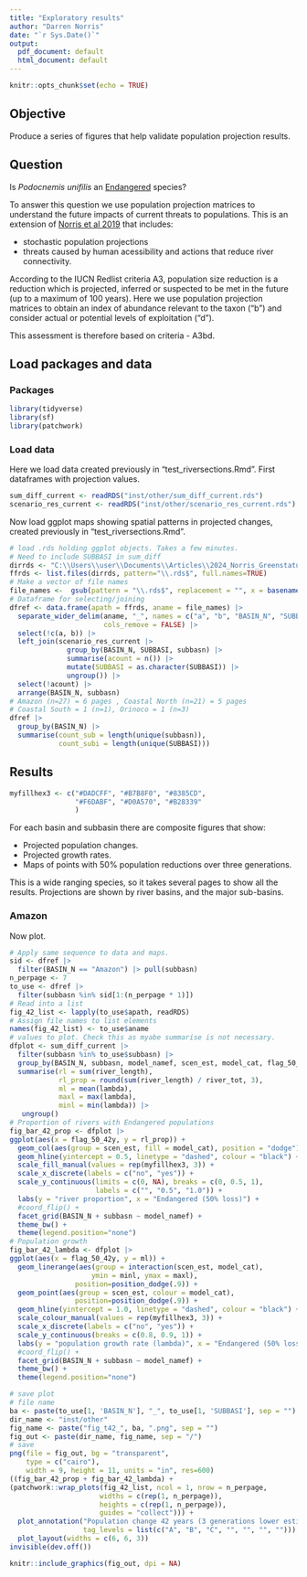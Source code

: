 ```yaml
---
title: "Exploratory results"
author: "Darren Norris"
date: "`r Sys.Date()`"
output:
  pdf_document: default
  html_document: default
---
```


```r
knitr::opts_chunk$set(echo = TRUE)
```

## Objective

Produce a series of figures that help validate population projection results.

## Question
Is *Podocnemis unifilis* an [Endangered](https://www.iucnredlist.org/) species?

To answer this question we use population projection matrices to understand the 
future impacts of current threats to populations.
This is an extension of [Norris et al 2019](https://doi.org/10.1016/j.biocon.2019.02.022) that includes:

- stochastic population projections 
- threats caused by human acessibility and actions that reduce river connectivity.

According to the IUCN Redlist criteria A3, 
population size reduction is a reduction which is projected, inferred or 
suspected to be met in the future (up to a maximum of 100 years). 
Here we use population projection matrices to 
obtain an index of abundance relevant to the taxon ("b") and consider
actual or potential levels of exploitation ("d"). 

This assessment is therefore based on criteria - A3bd. 

\newpage

## Load packages and data

### Packages
```r
library(tidyverse)
library(sf)
library(patchwork)
```

### Load data
Here we load data created previously in "test_riversections.Rmd".
First dataframes with projection values.
```r
sum_diff_current <- readRDS("inst/other/sum_diff_current.rds")
scenario_res_current <- readRDS("inst/other/scenario_res_current.rds")
```

Now load ggplot maps showing spatial patterns in projected changes, 
created previously in "test_riversections.Rmd".
```r
# load .rds holding ggplot objects. Takes a few minutes.
# Need to include SUBBASI in sum_diff
dirrds <- "C:\\Users\\user\\Documents\\Articles\\2024_Norris_Greenstatus\\TACAR\\inst\\other\\fig_rds"
ffrds <- list.files(dirrds, pattern="\\.rds$", full.names=TRUE)
# Make a vector of file names
file_names <-  gsub(pattern = "\\.rds$", replacement = "", x = basename(ffrds))
# Dataframe for selecting/joining
dfref <- data.frame(apath = ffrds, aname = file_names) |> 
  separate_wider_delim(aname, "_", names = c("a", "b", "BASIN_N", "SUBBASI"), 
                       cols_remove = FALSE) |> 
  select(!c(a, b)) |> 
  left_join(scenario_res_current |> 
              group_by(BASIN_N, SUBBASI, subbasn) |> 
              summarise(acount = n()) |> 
              mutate(SUBBASI = as.character(SUBBASI)) |>
              ungroup()) |> 
  select(!acount) |> 
  arrange(BASIN_N, subbasn)
# Amazon (n=27) = 6 pages , Coastal North (n=21) = 5 pages 
# Coastal South = 1 (n=1), Orinoco = 1 (n=3) 
dfref |> 
  group_by(BASIN_N) |> 
  summarise(count_sub = length(unique(subbasn)), 
            count_subi = length(unique(SUBBASI)))
```

\newpage

## Results
```r
myfillhex3 <- c("#DADCFF", "#B7B8F0", "#8385CD", 
                "#F6DABF", "#D0A570", "#B28339" 
                )
```

For each basin and subbasin there are composite figures that show: 

- Projected population changes. 
- Projected growth rates. 
- Maps of points with 50% population reductions over three generations. 

This is a wide ranging species, so it takes several pages to show all the results.
Projections are shown by river basins, and the major sub-basins.

\newpage 

### Amazon

Now plot.
```r
# Apply same sequence to data and maps.
sid <- dfref |> 
  filter(BASIN_N == "Amazon") |> pull(subbasn)
n_perpage <- 7
to_use <- dfref |> 
  filter(subbasn %in% sid[1:(n_perpage * 1)])
# Read into a list
fig_42_list <- lapply(to_use$apath, readRDS)
# Assign file names to list elements
names(fig_42_list) <- to_use$aname  
# values to plot. Check this as myabe summarise is not necessary.
dfplot <- sum_diff_current |> 
  filter(subbasn %in% to_use$subbasn) |>
  group_by(BASIN_N, subbasn, model_namef, scen_est, model_cat, flag_50_42y) |> 
  summarise(rl = sum(river_length), 
            rl_prop = round(sum(river_length) / river_tot, 3),
            ml = mean(lambda), 
            maxl = max(lambda), 
            minl = min(lambda)) |> 
   ungroup()
# Proportion of rivers with Endangered populations
fig_bar_42_prop <- dfplot |> 
ggplot(aes(x = flag_50_42y, y = rl_prop)) + 
  geom_col(aes(group = scen_est, fill = model_cat), position = "dodge") + 
  geom_hline(yintercept = 0.5, linetype = "dashed", colour = "black") +
  scale_fill_manual(values = rep(myfillhex3, 3)) +
  scale_x_discrete(labels = c("no", "yes")) + 
  scale_y_continuous(limits = c(0, NA), breaks = c(0, 0.5, 1), 
                     labels = c("", "0.5", "1.0")) + 
  labs(y = "river proportion", x = "Endangered (50% loss)") + 
  #coord_flip() + 
  facet_grid(BASIN_N + subbasn ~ model_namef) + 
  theme_bw() +
  theme(legend.position="none")
# Population growth
fig_bar_42_lambda <- dfplot |> 
ggplot(aes(x = flag_50_42y, y = ml)) + 
  geom_linerange(aes(group = interaction(scen_est, model_cat), 
                    ymin = minl, ymax = maxl), 
                position=position_dodge(.9)) +
  geom_point(aes(group = scen_est, colour = model_cat), 
                position=position_dodge(.9)) +
  geom_hline(yintercept = 1.0, linetype = "dashed", colour = "black") +
  scale_colour_manual(values = rep(myfillhex3, 3)) +
  scale_x_discrete(labels = c("no", "yes")) + 
  scale_y_continuous(breaks = c(0.8, 0.9, 1)) + 
  labs(y = "population growth rate (lambda)", x = "Endangered (50% loss)") + 
  #coord_flip() + 
  facet_grid(BASIN_N + subbasn ~ model_namef) + 
  theme_bw() +
  theme(legend.position="none")

# save plot
# file name
ba <- paste(to_use[1, 'BASIN_N'], "_", to_use[1, 'SUBBASI'], sep = "")
dir_name <- "inst/other"
fig_name <- paste("fig_t42_", ba, ".png", sep = "")
fig_out <- paste(dir_name, fig_name, sep = "/")
# save
png(file = fig_out, bg = "transparent", 
    type = c("cairo"), 
    width = 9, height = 11, units = "in", res=600)
((fig_bar_42_prop + fig_bar_42_lambda) +
(patchwork::wrap_plots(fig_42_list, ncol = 1, nrow = n_perpage, 
                      widths = c(rep(1, n_perpage)), 
                      heights = c(rep(1, n_perpage)), 
                      guides = "collect"))) +
  plot_annotation("Population change 42 years (3 generations lower estimate)", 
                  tag_levels = list(c("A", "B", "C", "", "", "", ""))) + 
  plot_layout(widths = c(6, 6, 3)) 
invisible(dev.off())
```

```r
knitr::include_graphics(fig_out, dpi = NA)
```


\newpage 

